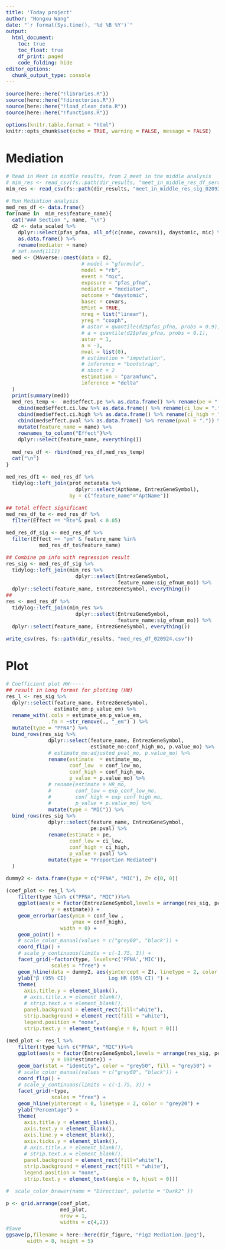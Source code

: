 ```yaml
---
title: 'Today project'
author: "Hongxu Wang"
date: "`r format(Sys.time(), '%d %B %Y')`"
output:
  html_document:
    toc: true
    toc_float: true
    df_print: paged
    code_folding: hide
editor_options: 
  chunk_output_type: console
---
```

<style type="text/css">
body{
font-size: 12pt;
}
</style>

```r
source(here::here("!libraries.R"))
source(here::here("!directories.R"))
source(here::here("!load_clean_data.R"))
source(here::here("!functions.R"))

options(knitr.table.format = "html")
knitr::opts_chunk$set(echo = TRUE, warning = FALSE, message = FALSE)
```

# Mediation
```r
# Read in Meet in middle results, from 2_meet in the middle analysis
# mim_res <- read_csv(fs::path(dir_results, "meet_in_middle_res_df_serum_creat_covar.csv")) 
mim_res <- read_csv(fs::path(dir_results, "meet_in_middle_res_sig_020924.csv")) 

# Run Mediation analysis
med_res_df <- data.frame()
for(name in  mim_res$feature_name){
  cat("### Section ", name, "\n")
  d2 <- data_scaled %>% 
    dplyr::select(pfas_pfna, all_of(c(name, covars)), daystomic, mic) %>% 
    as.data.frame() %>%
    rename(mediator = name)
  # set.seed(1111)
  med <- CMAverse::cmest(data = d2, 
                         # model = "gformula",
                         model = "rb",
                         event = "mic",
                         exposure = "pfas_pfna",
                         mediator = "mediator", 
                         outcome = "daystomic",
                         basec = covars,
                         EMint = TRUE,
                         mreg = list("linear"), 
                         yreg = "coxph",
                         # astar = quantile(d2$pfas_pfna, probs = 0.9),
                         # a = quantile(d2$pfas_pfna, probs = 0.1),
                         astar = 1,
                         a = -1,
                         mval = list(0), 
                         # estimation = "imputation",
                         # inference = "bootstrap",
                         # nboot = 2
                         estimation = "paramfunc",
                         inference = "delta"
  )
  print(summary(med))
  med_res_temp <-  med$effect.pe %>% as.data.frame() %>% rename(pe = ".") %>%
    cbind(med$effect.ci.low %>% as.data.frame() %>% rename(ci_low = ".") ) %>%
    cbind(med$effect.ci.high %>% as.data.frame() %>% rename(ci_high = ".")) %>%
    cbind(med$effect.pval %>% as.data.frame() %>% rename(pval = ".")) %>%
    mutate(feature_name = name) %>%
    rownames_to_column("Effect")%>%
    dplyr::select(feature_name, everything())
  
  med_res_df <- rbind(med_res_df,med_res_temp)
  cat("\n")
}

med_res_df1 <- med_res_df %>% 
  tidylog::left_join(prot_metadata %>% 
                       dplyr::select(AptName, EntrezGeneSymbol),
                     by = c("feature_name"="AptName")) 

## total effect significant
med_res_df_te <- med_res_df %>% 
  filter(Effect == "Rte"& pval < 0.05)

med_res_df_sig <- med_res_df %>%
  filter(Effect == "pm" & feature_name %in% 
           med_res_df_te$feature_name)

## Combine pm info with regression result
res_sig <- med_res_df_sig %>% 
  tidylog::left_join(mim_res %>%
                       dplyr::select(EntrezGeneSymbol, 
                                     feature_name:sig_efnum_mo)) %>% 
  dplyr::select(feature_name, EntrezGeneSymbol, everything())
## 
res <- med_res_df %>% 
  tidylog::left_join(mim_res %>%
                       dplyr::select(EntrezGeneSymbol, 
                                     feature_name:sig_efnum_mo)) %>% 
  dplyr::select(feature_name, EntrezGeneSymbol, everything())

write_csv(res, fs::path(dir_results, "med_res_df_020924.csv")) 
```

# Plot
```r
# Coefficient plot HW-----
## result in Long format for plotting (HW)
res_l <- res_sig %>%
  dplyr::select(feature_name, EntrezGeneSymbol,
                estimate_em:p_value_em) %>%
  rename_with(.cols = estimate_em:p_value_em,
              .fn = ~str_remove(., "_em") ) %>%
  mutate(type = "PFNA") %>%
  bind_rows(res_sig %>%
              dplyr::select(feature_name, EntrezGeneSymbol,
                            estimate_mo:conf_high_mo, p.value_mo) %>%
              # estimate_mo:adjusted_pval_mo, p.value_mo) %>%
              rename(estimate  = estimate_mo,
                     conf_low  = conf_low_mo,
                     conf_high = conf_high_mo,
                     p_value = p.value_mo) %>%
              # rename(estimate = HR_mo,
              #        conf_low = exp_conf_low_mo,
              #        conf_high = exp_conf_high_mo,
              #        p_value = p.value_mo) %>%
              mutate(type = "MIC")) %>%
  bind_rows(res_sig %>%
              dplyr::select(feature_name, EntrezGeneSymbol,
                            pe:pval) %>%
              rename(estimate = pe,
                     conf_low = ci_low,
                     conf_high = ci_high,
                     p_value = pval) %>%
              mutate(type = "Proportion Mediated")
  )

dummy2 <- data.frame(type = c("PFNA", "MIC"), Z= c(0, 0))

(coef_plot <- res_l %>%
    filter(type %in% c("PFNA", "MIC"))%>%
    ggplot(aes(x = factor(EntrezGeneSymbol,levels = arrange(res_sig, pe)$EntrezGeneSymbol),
               y = estimate)) +
    geom_errorbar(aes(ymin = conf_low ,
                      ymax = conf_high),
                  width = 0) +
    geom_point() +
    # scale_color_manual(values = c("grey60", "black")) +
    coord_flip() +
    # scale_y_continuous(limits = c(-1.75, 3)) +
    facet_grid(~factor(type, levels=c('PFNA','MIC')),
               scales = "free") +
    geom_hline(data = dummy2, aes(yintercept = Z), linetype = 2, color = "grey50") +
    ylab("β (95% CI)              Log HR (95% CI) ") +
    theme(
      axis.title.y = element_blank(),
      # axis.title.x = element_blank(),
      # strip.text.x = element_blank(),
      panel.background = element_rect(fill="white"),
      strip.background = element_rect(fill = "white"),
      legend.position = "none",
      strip.text.y = element_text(angle = 0, hjust = 0)))

(med_plot <- res_l %>%
    filter(!type %in% c("PFNA", "MIC"))%>%
    ggplot(aes(x = factor(EntrezGeneSymbol,levels = arrange(res_sig, pe)$EntrezGeneSymbol),
               y = 100*estimate)) +
    geom_bar(stat = "identity", color = "grey50", fill = "grey50") +
    # scale_color_manual(values = c("grey60", "black")) +
    coord_flip() +
    # scale_y_continuous(limits = c(-1.75, 3)) +
    facet_grid(~type,
               scales = "free") +
    geom_hline(yintercept = 0, linetype = 2, color = "grey20") +
    ylab("Percentage") +
    theme(
      axis.title.y = element_blank(),
      axis.text.y = element_blank(),
      axis.line.y = element_blank(),
      axis.ticks.y = element_blank(),
      # axis.title.x = element_blank(),
      # strip.text.x = element_blank(),
      panel.background = element_rect(fill="white"),
      strip.background = element_rect(fill = "white"),
      legend.position = "none",
      strip.text.y = element_text(angle = 0, hjust = 0)))

#  scale_color_brewer(name = "Direction", palette = "Dark2" ))

p <- grid.arrange(coef_plot, 
                  med_plot, 
                  nrow = 1,
                  widths = c(4,2))
#Save
ggsave(p,filename = here::here(dir_figure, "Fig2 Mediation.jpeg"),
       width = 8, height = 5)
```

